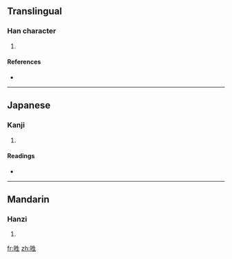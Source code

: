 ==Translingual==

===Han character===
{{Han char|rn=100|rad=生|as=04|sn=9|four=|canj=日竹手一 (AHQM), X日竹手一 (XAHQM)}}

# {{defn|Han|sort=生04}}

====References====
* {{Han ref|kx=0755.040|dkj=21676|dj=1164.030|hdz=42577.070|uh=7520|ud=29984}}

----

==Japanese==

===Kanji===
{{ja-kanji|grade=|rs=生04}}

# {{defn|Japanese}}

====Readings====
* {{ja-readings|on=[[せい]] (sei)|kun=|nanori=}}

----

==Mandarin==

===Hanzi===
{{cmn-hanzi|pin=[[qíng]] ([[qing2]])|wg=ch'ing<sup>2</sup>}}

# {{defn|Mandarin}}

[[fr:甠]]
[[zh:甠]]